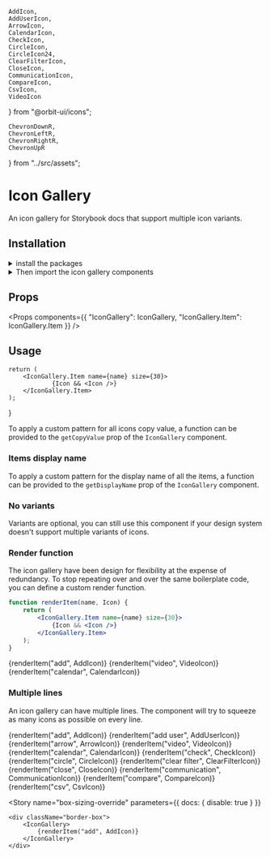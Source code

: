     AddIcon,
    AddUserIcon,
    ArrowIcon,
    CalendarIcon,
    CheckIcon,
    CircleIcon,
    CircleIcon24,
    ClearFilterIcon,
    CloseIcon,
    CommunicationIcon,
    CompareIcon,
    CsvIcon,
    VideoIcon
} from "@orbit-ui/icons";

    ChevronDownR,
    ChevronLeftR,
    ChevronRightR,
    ChevronUpR
} from "../src/assets";

<Meta title="Usage" />

<Anchor storyId="usage--single-variant" />

# Icon Gallery

An icon gallery for Storybook docs that support multiple icon variants.

## Installation

<details><summary>install the packages</summary>

```bash
npm i -D storybook-icon-gallery
```

</details>

<details><summary>Then import the icon gallery components</summary>

```js
import { IconGallery } from "storybook-icon-gallery";
```

</details>

## Props

<Props
    components={{
        "IconGallery": IconGallery,
        "IconGallery.Item": IconGallery.Item
    }}
/>

## Usage

    return (
        <IconGallery.Item name={name} size={30}>
                {Icon && <Icon />}
        </IconGallery.Item>
    );
}


To apply a custom pattern for all icons copy value, a function can be provided to the `getCopyValue` prop of the `IconGallery` component.

### Items display name

To apply a custom pattern for the display name of all the items, a function can be provided to the `getDisplayName` prop of the `IconGallery` component.

### No variants

Variants are optional, you can still use this component if your design system doesn't support multiple variants of icons.

<Preview>
    <Story name="no-variants">
        <IconGallery>
            <IconGallery.Item name="chevron-up">
                <ChevronUpR />
            </IconGallery.Item>
            <IconGallery.Item name="chevron-left">
                <ChevronLeftR />
            </IconGallery.Item>
            <IconGallery.Item name="chevron-down">
                <ChevronDownR />
            </IconGallery.Item>
            <IconGallery.Item name="chevron-right">
                <ChevronRightR />
            </IconGallery.Item>
            <IconGallery.Item name="chevron-up">
                <ChevronUpR />
            </IconGallery.Item>
            <IconGallery.Item name="chevron-left">
                <ChevronLeftR />
            </IconGallery.Item>
            <IconGallery.Item name="chevron-down">
                <ChevronDownR />
            </IconGallery.Item>
            <IconGallery.Item name="chevron-right">
                <ChevronRightR />
            </IconGallery.Item>
            <IconGallery.Item name="chevron-up">
                <ChevronUpR />
            </IconGallery.Item>
            <IconGallery.Item name="chevron-left">
                <ChevronLeftR />
            </IconGallery.Item>
            <IconGallery.Item name="chevron-down">
                <ChevronDownR />
            </IconGallery.Item>
            <IconGallery.Item name="chevron-right">
                <ChevronRightR />
            </IconGallery.Item>
        </IconGallery>
    </Story>
</Preview>

### Render function

The icon gallery have been design for flexibility at the expense of redundancy. To stop repeating over and over the same boilerplate code, you can define a custom render function.

```jsx
function renderItem(name, Icon) {
    return (
        <IconGallery.Item name={name} size={30}>
            {Icon && <Icon />}
        </IconGallery.Item>
    );
}
```

<Preview>
    <Story name="render function">
        <IconGallery>
            {renderItem("add", AddIcon)}
            {renderItem("video", VideoIcon)}
            {renderItem("calendar", CalendarIcon)}
        </IconGallery>
    </Story>
</Preview>

### Multiple lines

An icon gallery can have multiple lines. The component will try to squeeze as many icons as possible on every line.

<Preview>
    <Story name="multiple lines">
        <IconGallery>
            {renderItem("add",  AddIcon)}
            {renderItem("add user", AddUserIcon)}
            {renderItem("arrow", ArrowIcon)}
            {renderItem("video", VideoIcon)}
            {renderItem("calendar", CalendarIcon)}
            {renderItem("check", CheckIcon)}
            {renderItem("circle", CircleIcon)}
            {renderItem("clear filter", ClearFilterIcon)}
            {renderItem("close", CloseIcon)}
            {renderItem("communication", CommunicationIcon)}
            {renderItem("compare", CompareIcon)}
            {renderItem("csv", CsvIcon)}
        </IconGallery>
    </Story>
</Preview>

<Story
    name="box-sizing-override"
    parameters={{
        docs: {
            disable: true
        }
    }}
>
    <div className="border-box">
        <IconGallery>
            {renderItem("add", AddIcon)}
        </IconGallery>
    </div>
</Story>





